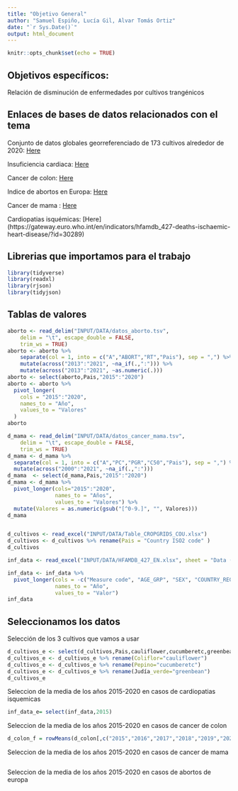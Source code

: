 ```yaml
---
title: "Objetivo General"
author: "Samuel Espiño, Lucía Gil, Alvar Tomás Ortiz"
date: "`r Sys.Date()`"
output: html_document
---
```


```r
knitr::opts_chunk$set(echo = TRUE)
```

## Objetivos específicos: 

 Relación de disminución de enfermedades por cultivos trangénicos

## Enlaces de bases de datos relacionados con el tema

Conjunto de datos globales georreferenciado de 173 cultivos alrededor de 2020: [Here](https://figshare.com/articles/dataset/CROPGRIDS/22491997?file=41952177)

Insuficiencia cardiaca: [Here](https://ec.europa.eu/eurostat/databrowser/view/hlth_ehis_pa2u/default/table?lang=en)

Cancer de colon: [Here](https://ec.europa.eu/eurostat/databrowser/view/hlth_ehis_pa5u/default/table?lang=en)

Indice de abortos en Europa: [Here](https://ec.europa.eu/eurostat/databrowser/view/demo_fabortind/default/table?lang=en) 

Cancer de mama : [Here](https://ec.europa.eu/eurostat/databrowser/view/hlth_ps_scre__custom_8587007/default/table?lang=en)

Cardiopatias isquémicas: [Here] (https://gateway.euro.who.int/en/indicators/hfamdb_427-deaths-ischaemic-heart-disease/?id=30289)

## Librerias que importamos para el trabajo
```r
library(tidyverse)
library(readxl)
library(rjson)
library(tidyjson)
```

## Tablas de valores

```r
aborto <- read_delim("INPUT/DATA/datos_aborto.tsv", 
    delim = "\t", escape_double = FALSE, 
    trim_ws = TRUE)
aborto <- aborto %>%
    separate(col = 1, into = c("A","ABORT","RT","Pais"), sep = ",") %>%
    mutate(across("2013":"2021", ~na_if(.,":"))) %>%
    mutate(across("2013":"2021", ~as.numeric(.)))
aborto <- select(aborto,Pais,"2015":"2020")
aborto <- aborto %>%
  pivot_longer(
    cols = "2015":"2020",
    names_to = "Año",
    values_to = "Valores"
  )
aborto
```


```r
d_mama <- read_delim("INPUT/DATA/datos_cancer_mama.tsv", 
    delim = "\t", escape_double = FALSE, 
    trim_ws = TRUE)
d_mama <- d_mama %>% 
  separate(col = 1, into = c("A","PC","PGR","C50","Pais"), sep = ",") %>%
  mutate(across("2000":"2021", ~na_if(.,":")))
d_mama  <- select(d_mama,Pais,"2015":"2020")
d_mama <- d_mama %>%
  pivot_longer(cols="2015":"2020",
               names_to = "Años",
               values_to = "Valores") %>%
  mutate(Valores = as.numeric(gsub("[^0-9.]", "", Valores)))
d_mama
```


```r

```

```r
d_cultivos <- read_excel("INPUT/DATA/Table_CROPGRIDS_COU.xlsx")
d_cultivos <- d_cultivos %>% rename(Pais = "Country ISO2 code" )
d_cultivos
```
```r
inf_data <- read_excel("INPUT/DATA/HFAMDB_427_EN.xlsx", sheet = "Data (pivoted)")

inf_data <- inf_data %>%
  pivot_longer(cols = -c("Measure code", "AGE_GRP", "SEX", "COUNTRY_REGION"),
               names_to = "Año",
               values_to = "Valor")
inf_data
```
## Seleccionamos los datos 

Selección de los 3 cultivos que vamos a usar
```r
d_cultivos_e <- select(d_cultivos,Pais,cauliflower,cucumberetc,greenbean)
d_cultivos_e <- d_cultivos_e %>% rename(Coliflor="cauliflower")
d_cultivos_e <- d_cultivos_e %>% rename(Pepino="cucumberetc")
d_cultivos_e <- d_cultivos_e %>% rename(Judía_verde="greenbean")
d_cultivos_e
```
Seleccion de la media de los años 2015-2020 en casos de cardiopatias isquemicas
```r
inf_data_e= select(inf_data,2015)
```

Seleccion de la media de los años 2015-2020 en casos de cancer de colon
```r
d_colon_f = rowMeans(d_colon[,c("2015","2016","2017","2018","2019","2020")])
```
Seleccion de la media de los años 2015-2020 en casos de cancer de mama
```r

```

Seleccion de la media de los años 2015-2020 en casos de abortos de europa
```r

```

